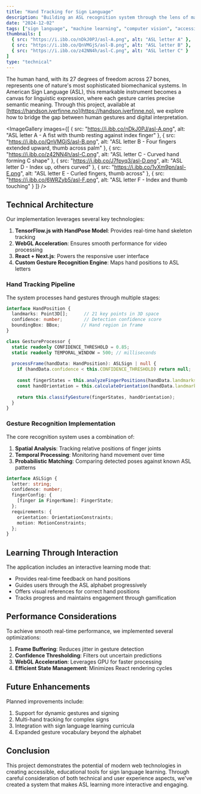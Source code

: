 ```yaml
---
title: "Hand Tracking for Sign Language"
description: "Building an ASL recognition system through the lens of machine learning, computer vision, and human gesture interpretation"
date: "2024-12-02"
tags: ["sign language", "machine learning", "computer vision", "accessibility", "gesture recognition", "advent-of-code"]
thumbnails: [
  { src: "https://i.ibb.co/nDkJ0PJ/asl-A.png", alt: "ASL letter A" },
  { src: "https://i.ibb.co/QnVMGjS/asl-B.png", alt: "ASL letter B" },
  { src: "https://i.ibb.co/z42NN4h/asl-C.png", alt: "ASL letter C" }
]
type: "technical"
---
```



The human hand, with its 27 degrees of freedom across 27 bones, represents one of nature's most sophisticated biomechanical systems. In American Sign Language (ASL), this remarkable instrument becomes a canvas for linguistic expression, where each gesture carries precise semantic meaning. Through this project, available at [https://handson.iverfinne.no](https://handson.iverfinne.no), we explore how to bridge the gap between human gestures and digital interpretation.

<ImageGallery
  images={[
    { src: "https://i.ibb.co/nDkJ0PJ/asl-A.png", alt: "ASL letter A - A fist with thumb resting against index finger" },
    { src: "https://i.ibb.co/QnVMGjS/asl-B.png", alt: "ASL letter B - Four fingers extended upward, thumb across palm" },
    { src: "https://i.ibb.co/z42NN4h/asl-C.png", alt: "ASL letter C - Curved hand forming C shape" },
    { src: "https://i.ibb.co/J7fpyq3/asl-D.png", alt: "ASL letter D - Index up, others curved" },
    { src: "https://i.ibb.co/1vXm9pn/asl-E.png", alt: "ASL letter E - Curled fingers, thumb across" },
    { src: "https://i.ibb.co/6WRZyb5/asl-F.png", alt: "ASL letter F - Index and thumb touching" }
  ]}
/>

## Technical Architecture

Our implementation leverages several key technologies:

1. **TensorFlow.js with HandPose Model**: Provides real-time hand skeleton tracking
2. **WebGL Acceleration**: Ensures smooth performance for video processing
3. **React + Next.js**: Powers the responsive user interface
4. **Custom Gesture Recognition Engine**: Maps hand positions to ASL letters

### Hand Tracking Pipeline

The system processes hand gestures through multiple stages:

```typescript
interface HandPosition {
  landmarks: Point3D[];      // 21 key points in 3D space
  confidence: number;        // Detection confidence score
  boundingBox: BBox;        // Hand region in frame
}

class GestureProcessor {
  static readonly CONFIDENCE_THRESHOLD = 0.85;
  static readonly TEMPORAL_WINDOW = 500; // milliseconds
  
  processFrame(handData: HandPosition): ASLSign | null {
    if (handData.confidence < this.CONFIDENCE_THRESHOLD) return null;
    
    const fingerStates = this.analyzeFingerPositions(handData.landmarks);
    const handOrientation = this.calculateOrientation(handData.landmarks);
    
    return this.classifyGesture(fingerStates, handOrientation);
  }
}
```

### Gesture Recognition Implementation

The core recognition system uses a combination of:

1. **Spatial Analysis**: Tracking relative positions of finger joints
2. **Temporal Processing**: Monitoring hand movement over time
3. **Probabilistic Matching**: Comparing detected poses against known ASL patterns

```typescript
interface ASLSign {
  letter: string;
  confidence: number;
  fingerConfig: {
    [finger in FingerName]: FingerState;
  };
  requirements: {
    orientation: OrientationConstraints;
    motion: MotionConstraints;
  };
}
```

## Learning Through Interaction

The application includes an interactive learning mode that:

- Provides real-time feedback on hand positions
- Guides users through the ASL alphabet progressively
- Offers visual references for correct hand positions
- Tracks progress and maintains engagement through gamification

## Performance Considerations

To achieve smooth real-time performance, we implemented several optimizations:

1. **Frame Buffering**: Reduces jitter in gesture detection
2. **Confidence Thresholding**: Filters out uncertain predictions
3. **WebGL Acceleration**: Leverages GPU for faster processing
4. **Efficient State Management**: Minimizes React rendering cycles

## Future Enhancements

Planned improvements include:

1. Support for dynamic gestures and signing
2. Multi-hand tracking for complex signs
3. Integration with sign language learning curricula
4. Expanded gesture vocabulary beyond the alphabet

## Conclusion

This project demonstrates the potential of modern web technologies in creating accessible, educational tools for sign language learning. Through careful consideration of both technical and user experience aspects, we've created a system that makes ASL learning more interactive and engaging.
